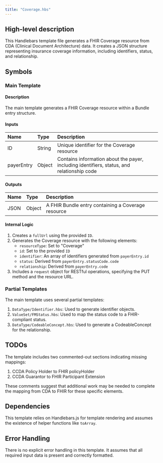 ```yaml
---
title: "Coverage.hbs"
---
```


## High-level description
This Handlebars template file generates a FHIR Coverage resource from CDA (Clinical Document Architecture) data. It creates a JSON structure representing insurance coverage information, including identifiers, status, and relationship.

## Symbols

### Main Template
#### Description
The main template generates a FHIR Coverage resource within a Bundle entry structure.

#### Inputs
| Name | Type | Description |
|:-----|:-----|:------------|
| ID | String | Unique identifier for the Coverage resource |
| payerEntry | Object | Contains information about the payer, including identifiers, status, and relationship code |

#### Outputs
| Name | Type | Description |
|:-----|:-----|:------------|
| JSON | Object | A FHIR Bundle entry containing a Coverage resource |

#### Internal Logic
1. Creates a `fullUrl` using the provided `ID`.
2. Generates the Coverage resource with the following elements:
   - `resourceType`: Set to "Coverage"
   - `id`: Set to the provided `ID`
   - `identifier`: An array of identifiers generated from `payerEntry.id`
   - `status`: Derived from `payerEntry.statusCode.code`
   - `relationship`: Derived from `payerEntry.code`
3. Includes a `request` object for RESTful operations, specifying the PUT method and the resource URL.

### Partial Templates
The main template uses several partial templates:

1. `DataType/Identifier.hbs`: Used to generate identifier objects.
2. `ValueSet/FMStatus.hbs`: Used to map the status code to a FHIR-compliant status.
3. `DataType/CodeableConcept.hbs`: Used to generate a CodeableConcept for the relationship.

## TODOs
The template includes two commented-out sections indicating missing mappings:
1. CCDA Policy Holder to FHIR policyHolder
2. CCDA Guarantor to FHIR Participant Extension

These comments suggest that additional work may be needed to complete the mapping from CDA to FHIR for these specific elements.

## Dependencies
This template relies on Handlebars.js for template rendering and assumes the existence of helper functions like `toArray`.

## Error Handling
There is no explicit error handling in this template. It assumes that all required input data is present and correctly formatted.